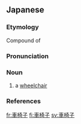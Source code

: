 ==Japanese==
{{DEFAULTSORT:くるまいす}}
{{wikipedia|lang=ja}}
{{ja-kanjitab|くるま|い|す}}

===Etymology===
Compound of {{com|ja|車|tr1=kuruma|t1=[[wheeled]] [[vehicle]]|椅子|tr2=isu|t2=[[chair]]}}

===Pronunciation===
{{ja-pron|くるまいす|acc=3|acc_ref=DJR,NHK,SMK5}}

===Noun===
{{ja-noun|くるまいす}}

# a [[wheelchair]] {{gl|chair}}

===References===
<references/>

{{C|ja|Chairs}}

[[fr:車椅子]]
[[fi:車椅子]]
[[sv:車椅子]]